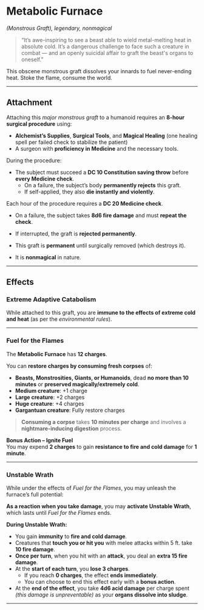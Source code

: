 # Metabolic Furnace

_(Monstrous Graft), legendary, nonmagical_

> “It’s awe-inspiring to see a beast able to wield metal-melting heat in absolute cold. It’s a dangerous challenge to face such a creature in combat — and an openly suicidal affair to graft the beast's organs to oneself.”

This obscene monstrous graft dissolves your innards to fuel never-ending heat. Stoke the flame, consume the world.

---

## Attachment

Attaching this _major monstrous graft_ to a humanoid requires an **8-hour surgical procedure** using:

- **Alchemist’s Supplies**, **Surgical Tools**, and **Magical Healing** (one healing spell per failed check to stabilize the patient)
- A surgeon with **proficiency in Medicine** and the necessary tools.

During the procedure:

- The subject must succeed a **DC 10 Constitution saving throw** before **every Medicine check**.
  - On a failure, the subject’s body **permanently rejects** this graft.
  - If self-applied, they also **die instantly and violently**.

Each hour of the procedure requires a **DC 20 Medicine check**.

- On a failure, the subject takes **8d6 fire damage** and must **repeat the check**.
- If interrupted, the graft is **rejected permanently**.

- This graft is **permanent** until surgically removed (which destroys it).
- It is **nonmagical** in nature.

---

## Effects

### Extreme Adaptive Catabolism

While attached to this graft, you are **immune to the effects of extreme cold and heat** (as per the _environmental rules_).

---

### Fuel for the Flames

The **Metabolic Furnace** has **12 charges**.

You can **restore charges by consuming fresh corpses** of:

- **Beasts, Monstrosities, Giants, or Humanoids**, dead **no more than 10 minutes** or **preserved magically/extremely cold**.
- **Medium creature**: +1 charge
- **Large creature**: +2 charges
- **Huge creature**: +4 charges
- **Gargantuan creature**: Fully restore charges

> **Consuming a corpse** takes **10 minutes per charge** and involves a **nightmare-inducing digestion** process.

**Bonus Action – Ignite Fuel**  
 You may expend **2 charges** to gain **resistance to fire and cold damage** for **1 minute**.

---

### Unstable Wrath

While under the effects of _Fuel for the Flames_, you may unleash the furnace’s full potential:

**As a reaction when you take damage**, you may **activate Unstable Wrath**, which lasts until _Fuel for the Flames_ ends.

**During Unstable Wrath:**

- You gain **immunity** to **fire and cold damage**.
- Creatures that **touch you or hit you** with melee attacks within 5 ft. take **10 fire damage**.
- **Once per turn**, when you hit with an **attack**, you deal an **extra 15 fire damage**.
- At the **start of each turn**, you **lose 3 charges**.
  - If you reach **0 charges**, the effect **ends immediately**.
  - You can choose to end this effect early with a **bonus action**.
- At the **end of the effect**, you take **4d6 acid damage** per charge spent _(this damage is unpreventable)_ as your **organs dissolve into sludge**.

---
